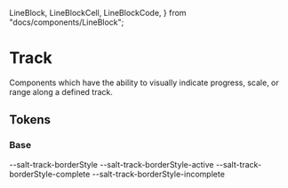   LineBlock,
  LineBlockCell,
  LineBlockCode,
} from "docs/components/LineBlock";

<Meta title="Theme/Characteristics/Track" />

# Track

Components which have the ability to visually indicate progress, scale, or range along a defined track.

## Tokens

### Base

<Canvas>
  <Story name="Base">
    <DocGrid>
      <ColorBlock colorVar="--salt-track-background" />
      <ColorBlock colorVar="--salt-track-background-disabled" />
      <ColorBlock colorVar="--salt-track-borderColor" />
      <ColorBlock colorVar="--salt-track-borderColor-disabled" />
      <ColorBlock colorVar="--salt-track-foreground" />
      <ColorBlock colorVar="--salt-track-foreground-disabled" />
      <LineBlockCell />
      <LineBlockCode>--salt-track-borderStyle</LineBlockCode>
      <LineBlockCell />
      <LineBlockCode>--salt-track-borderStyle-active</LineBlockCode>
      <LineBlockCell />
      <LineBlockCode>--salt-track-borderStyle-complete</LineBlockCode>
      <LineBlockCell />
      <LineBlockCode>--salt-track-borderStyle-incomplete</LineBlockCode>
      <LineBlock lineWidth="--salt-track-borderWidth" />
      <LineBlock lineWidth="--salt-track-borderWidth-active" />
      <LineBlock lineWidth="--salt-track-borderWidth-complete" />
      <LineBlock lineWidth="--salt-track-borderWidth-incomplete" />
      <FontWeightBlock fontWeight="--salt-track-fontWeight" />
      <FontWeightBlock fontWeight="--salt-track-textAlign" />
    </DocGrid>
  </Story>
</Canvas>
